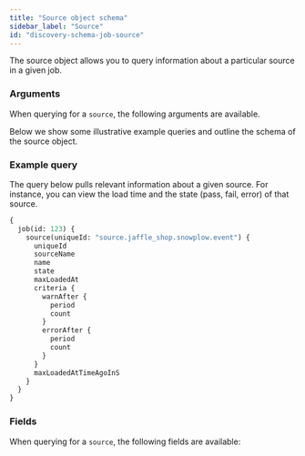 ```yaml
---
title: "Source object schema"
sidebar_label: "Source"
id: "discovery-schema-job-source"
---
```



The source object allows you to query information about a particular source in a given job.

### Arguments

When querying for a `source`, the following arguments are available.

<NodeArgsTable parent="JobNode" name="source" />

Below we show some illustrative example queries and outline the schema of the source object.

### Example query

The query below pulls relevant information about a given source. For instance, you can view the load time and the state (pass, fail, error) of that source.

```graphql
{
  job(id: 123) {
    source(uniqueId: "source.jaffle_shop.snowplow.event") {
      uniqueId
      sourceName
      name
      state
      maxLoadedAt
      criteria {
        warnAfter {
          period
          count
        }
        errorAfter {
          period
          count
        }
      }
      maxLoadedAtTimeAgoInS
    }
  }
}
```

### Fields

When querying for a `source`, the following fields are available:

<SchemaTable nodeName="SourceNode" />
